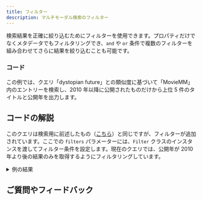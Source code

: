 ```yaml
---
title: フィルター
description: マルチモーダル検索のフィルター
---
```



検索結果を正確に絞り込むためにフィルターを使用できます。プロパティだけでなくメタデータでもフィルタリングでき、`and` や `or` 条件で複数のフィルターを組み合わせてさらに結果を絞り込むことも可能です。

### <i class="fa-solid fa-code"></i> コード

この例では、クエリ「dystopian future」との類似度に基づいて「MovieMM」内のエントリーを検索し、2010 年以降に公開されたものだけから上位 5 件のタイトルと公開年を出力します。

<FilteredTextBlock
  text={PyCode}
  startMarker="# FilteredSemanticSearch"
  endMarker="# END FilteredSemanticSearch"
  language="py"
/>

## <i class="fa-solid fa-chalkboard"></i> コードの解説

このクエリは検索用に前述したもの（[こちら](./10_multimodal.mdx)）と同じですが、フィルターが追加されています。ここでの `filters` パラメーターには、`Filter` クラスのインスタンスを渡してフィルター条件を設定します。現在のクエリでは、公開年が 2010 年より後の結果のみを取得するようにフィルタリングしています。

<details>
  <summary>例の結果</summary>

```text
Dune 2021
Distance to query: 0.199

Tenet 2020
Distance to query: 0.200

Mission: Impossible - Dead Reckoning Part One 2023
Distance to query: 0.207

Onward 2020
Distance to query: 0.214

Jurassic World Dominion 2022
Distance to query: 0.216
```

</details>


## ご質問やフィードバック


<DocsFeedback/>